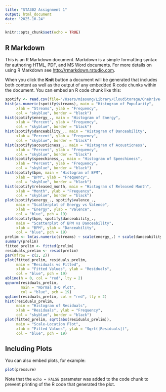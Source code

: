 ```yaml
---
title: "STA302 Assignment 1"
output: html_document
date: "2025-10-24"
---
```


```r
knitr::opts_chunk$set(echo = TRUE)
```

## R Markdown

This is an R Markdown document. Markdown is a simple formatting syntax for authoring HTML, PDF, and MS Word documents. For more details on using R Markdown see <http://rmarkdown.rstudio.com>.

When you click the **Knit** button a document will be generated that includes both content as well as the output of any embedded R code chunks within the document. You can embed an R code chunk like this:

```r
spotify <- read.csv(file="/Users/miasung/Library/CloudStorage/OneDrive-UniversityofToronto/2025-2026/2025 Fall - Meth Data Analysis - STA302H1/spotify-2023.csv", header=T)
hist(as.numeric(spotify$streams), main = "Histogram of Popularity",
     xlab = "Streams", ylab = "Frequency",
     col = "skyblue", border = "black")
hist(spotify$energy_., main = "Histogram of Energy",
     xlab = "Percent", ylab = "Frequency",
     col = "skyblue", border = "black")
hist(spotify$danceability_., main = "Histogram of Danceability",
     xlab = "Percent", ylab = "Frequency",
     col = "skyblue", border = "black")
hist(spotify$acousticness_., main = "Histogram of Acousticness",
     xlab = "Percent", ylab = "Frequency",
     col = "skyblue", border = "black")
hist(spotify$speechiness_., main = "Histogram of Speechiness",
     xlab = "Percent", ylab = "Frequency",
     col = "skyblue", border = "black")
hist(spotify$bpm, main = "Histogram of BPM",
     xlab = "BPM", ylab = "Frequency",
     col = "skyblue", border = "black")
hist(spotify$released_month, main = "Histogram of Released Month",
     xlab = "Month", ylab = "Frequency",
     col = "skyblue", border = "black")
plot(spotify$energy_., spotify$valence_., 
     main = "Scatterplot of Energy vs Valence",
     xlab = "Energy", ylab = "Valence",
     col = "blue", pch = 19)
plot(spotify$bpm, spotify$danceability_., 
     main = "Scatterplot of BPM vs Danceability",
     xlab = "BPM", ylab = "Danceability",
     col = "blue", pch = 19)
prelim <- lm(as.numeric(streams) ~ scale(energy_.) + scale(danceability_.) + scale(acousticness_.) + scale(speechiness_.) + scale(bpm) + scale(released_year) + scale(valence_.) + scale(liveness_.), data = spotify)
summary(prelim)
fitted_prelim <- fitted(prelim)
residuals_prelim <- resid(prelim)
par(mfrow = c(2, 2))
plot(fitted_prelim, residuals_prelim,
     main = "Residuals vs Fitted",
     xlab = "Fitted Values", ylab = "Residuals",
     col = "blue", pch = 19)
abline(h = 0, col = "red", lty = 2)
qqnorm(residuals_prelim,
       main = "Normal Q-Q Plot",
       col = "blue", pch = 19)
qqline(residuals_prelim, col = "red", lty = 2)
hist(residuals_prelim,
     main = "Histogram of Residuals",
     xlab = "Residuals", ylab = "Frequency",
     col = "skyblue", border = "black")
plot(fitted_prelim, sqrt(abs(residuals_prelim)),
     main = "Scale-Location Plot",
     xlab = "Fitted Values", ylab = "Sqrt(|Residuals|)",
     col = "blue", pch = 19)
```

## Including Plots

You can also embed plots, for example:

```r
plot(pressure)
```

Note that the `echo = FALSE` parameter was added to the code chunk to prevent printing of the R code that generated the plot.
